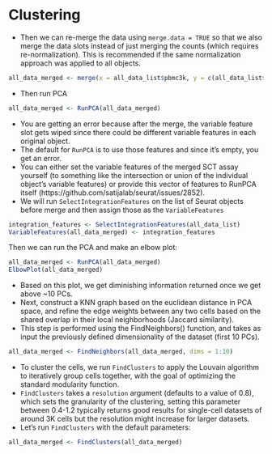 # Clustering

- Then we can re-merge the data using `merge.data = TRUE` so that we also merge the data slots instead of just merging the counts (which requires re-normalization). This is recommended if the same normalization approach was applied to all objects.
```r
all_data_merged <- merge(x = all_data_list$pbmc3k, y = c(all_data_list$IMMUNE_CTRL, all_data_list$IMMUNE_STIM), merge.data = TRUE)
```

- Then run PCA
```r
all_data_merged <- RunPCA(all_data_merged)
```

- You are getting an error because after the merge, the variable feature slot gets wiped since there could be different variable features in each original object. 
- The default for `RunPCA` is to use those features and since it's empty, you get an error. 
- You can either set the variable features of the merged SCT assay yourself (to something like the intersection or union of the individual object's variable features) or provide this vector of features to RunPCA itself (https://github.com/satijalab/seurat/issues/2852).
- We will run `SelectIntegrationFeatures` on the list of Seurat objects before merge and then assign those as the `VariableFeatures`

```r
integration_features <- SelectIntegrationFeatures(all_data_list)
VariableFeatures(all_data_merged) <- integration_features
```

Then we can run the PCA and make an elbow plot:
```r
all_data_merged <- RunPCA(all_data_merged)
ElbowPlot(all_data_merged)
```

- Based on this plot, we get diminishing information returned once we get above ~10 PCs.
- Next, construct a KNN graph based on the euclidean distance in PCA space, and refine the edge weights between any two cells based on the shared overlap in their local neighborhoods (Jaccard similarity). 
- This step is performed using the FindNeighbors() function, and takes as input the previously defined dimensionality of the dataset (first 10 PCs).
```r
all_data_merged <- FindNeighbors(all_data_merged, dims = 1:10)
```

- To cluster the cells, we run `FindClusters` to apply the Louvain algorithm to iteratively group cells together, with the goal of optimizing the standard modularity function. 
- `FindClusters` takes a `resolution` argument (defaults to a value of 0.8), which sets the granularity of the clustering, setting this parameter between 0.4-1.2 typically returns good results for single-cell datasets of around 3K cells but the resolution might increase for larger datasets.
- Let's run `FindClusters` with the default parameters:
```r
all_data_merged <- FindClusters(all_data_merged)
```